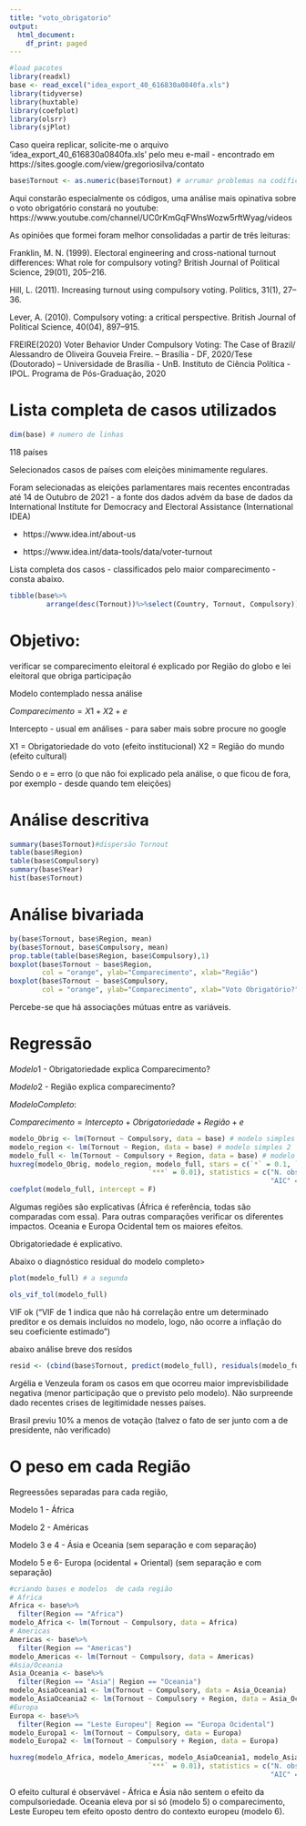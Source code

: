 ---
title: "voto_obrigatorio"
output:
  html_document:
    df_print: paged
---


```{r echo=TRUE, message=FALSE, warning=FALSE}
#load pacotes
library(readxl)
base <- read_excel("idea_export_40_616830a0840fa.xls")
library(tidyverse)
library(huxtable)
library(coefplot)
library(olsrr)
library(sjPlot)
```

Caso queira replicar, solicite-me o arquivo 'idea_export_40_616830a0840fa.xls' pelo meu e-mail - encontrado em https://sites.google.com/view/gregoriosilva/contato


```{r echo=TRUE, message=FALSE, warning=FALSE}
base$Tornout <- as.numeric(base$Tornout) # arrumar problemas na codificação dos dados, transformar em numérico
```


Aqui constarão especialmente os códigos, uma análise mais opinativa sobre o voto obrigatório constará no youtube: https://www.youtube.com/channel/UC0rKmGqFWnsWozw5rftWyag/videos


As opiniões que formei foram melhor consolidadas a partir de três leituras:


Franklin, M. N. (1999). Electoral engineering and cross-national turnout differences: What role for compulsory voting? British Journal of Political Science, 29(01), 205–216.

Hill, L. (2011). Increasing turnout using compulsory voting. Politics, 31(1), 27–36.

Lever, A. (2010). Compulsory voting: a critical perspective. British Journal of Political Science, 40(04), 897–915.

FREIRE(2020) Voter Behavior Under Compulsory Voting: The Case of Brazil/ Alessandro de Oliveira Gouveia Freire. – Brasília - DF, 2020/Tese (Doutorado) – Universidade de Brasília - UnB. Instituto de Ciência Política - IPOL. Programa de Pós-Graduação, 2020

# Lista completa de casos utilizados 

```{r}
dim(base) # numero de linhas
```

118 países

Selecionados casos de países com eleições minimamente regulares.

 Foram selecionadas as eleições parlamentares mais recentes encontradas até 14 de Outubro de 2021 - a fonte dos dados advém da base de dados da  International Institute for Democracy and Electoral Assistance (International IDEA) 
 
 
-  https://www.idea.int/about-us 


- https://www.idea.int/data-tools/data/voter-turnout

Lista completa dos casos - classificados pelo maior comparecimento - consta abaixo. 

```{r}
tibble(base%>%
         arrange(desc(Tornout))%>%select(Country, Tornout, Compulsory))
```

# Objetivo:

verificar se comparecimento eleitoral é explicado por Região do globo e lei eleitoral que obriga participação

Modelo contemplado nessa análise

$Comparecimento = X1 + X2 + e$

Intercepto - usual em análises - para saber mais sobre procure no google

X1 = Obrigatoriedade do voto (efeito institucional)
X2 = Região do mundo (efeito cultural)


Sendo o e = erro (o que não foi explicado pela análise, o que ficou de fora, por exemplo - desde quando tem eleições)

# Análise descritiva


```{r}
summary(base$Tornout)#dispersão Tornout
table(base$Region)
table(base$Compulsory)
summary(base$Year)
hist(base$Tornout)
```

# Análise bivariada

```{r}
by(base$Tornout, base$Region, mean)
by(base$Tornout, base$Compulsory, mean)
prop.table(table(base$Region, base$Compulsory),1)
boxplot(base$Tornout ~ base$Region, 
        col = "orange", ylab="Comparecimento", xlab="Região")
boxplot(base$Tornout ~ base$Compulsory, 
        col = "orange", ylab="Comparecimento", xlab="Voto Obrigatório?")
```

Percebe-se que há associações mútuas entre as variáveis.

# Regressão

$Modelo 1$ - Obrigatoriedade explica Comparecimento?

$Modelo 2$ - Região explica comparecimento?

$Modelo Completo:$

$Comparecimento = Intercepto + Obrigatoriedade + Região + e$

```{r}
modelo_Obrig <- lm(Tornout ~ Compulsory, data = base) # modelo simples 1
modelo_region <- lm(Tornout ~ Region, data = base) # modelo simples 2
modelo_full <- lm(Tornout ~ Compulsory + Region, data = base) # modelo completo 
huxreg(modelo_Obrig, modelo_region, modelo_full, stars = c(`*` = 0.1, `**` = 0.05,
                                  `***` = 0.01), statistics = c("N. obs." = "nobs", "R2" = "r.squared",
                                                                "AIC" = "AIC"))
coefplot(modelo_full, intercept = F)
```

Algumas regiões são explicativas (África é referência, todas são comparadas com essa). Para outras comparações verificar os diferentes impactos. Oceania e Europa Ocidental tem os maiores efeitos.  

Obrigatoriedade é explicativo.

Abaixo o diagnóstico residual do modelo completo>

```{r}
plot(modelo_full) # a segunda
```

```{r}
ols_vif_tol(modelo_full)
```

VIF ok ("VIF de 1 indica que não há correlação entre um determinado preditor e os demais incluídos no modelo, logo, não ocorre a inflação do seu coeficiente estimado")

abaixo análise breve dos resídos

```{r}
resid <- (cbind(base$Tornout, predict(modelo_full), residuals(modelo_full)))
```

Argélia e Venzeula foram os casos em que ocorreu maior imprevisbilidade negativa (menor participação que o previsto pelo modelo). Não surpreende dado recentes crises de legitimidade nesses países.

Brasil previu 10% a menos de votação (talvez o fato de ser junto com a de presidente, não verificado)

# O peso em cada Região

Regreessões separadas para cada região, 

Modelo 1 - África

Modelo 2 - Américas

Modelo 3 e 4 - Ásia e Oceania (sem separação e com separação)

Modelo 5 e 6- Europa (ocidental + Oriental) (sem separação e com separação)


```{r}
#criando bases e modelos  de cada região
# Africa
Africa <- base%>%
  filter(Region == "Africa")
modelo_Africa <- lm(Tornout ~ Compulsory, data = Africa)
# Americas
Americas <- base%>%
  filter(Region == "Americas")
modelo_Americas <- lm(Tornout ~ Compulsory, data = Americas)
#Asia/Oceania
Asia_Oceania <- base%>%
  filter(Region == "Asia"| Region == "Oceania")
modelo_AsiaOceania1 <- lm(Tornout ~ Compulsory, data = Asia_Oceania)
modelo_AsiaOceania2 <- lm(Tornout ~ Compulsory + Region, data = Asia_Oceania)
#Europa
Europa <- base%>%
  filter(Region == "Leste Europeu"| Region == "Europa Ocidental")
modelo_Europa1 <- lm(Tornout ~ Compulsory, data = Europa)
modelo_Europa2 <- lm(Tornout ~ Compulsory + Region, data = Europa)
```

```{r}
huxreg(modelo_Africa, modelo_Americas, modelo_AsiaOceania1, modelo_AsiaOceania2, modelo_Europa1, modelo_Europa2, stars = c(`*` = 0.1, `**` = 0.05,
                                  `***` = 0.01), statistics = c("N. obs." = "nobs", "R2" = "r.squared",
                                                                "AIC" = "AIC"))
```

O efeito cultural é observável - África e Ásia não sentem o efeito da compulsoriedade. Oceania eleva por si só (modelo 5) o comparecimento, Leste Europeu tem efeito oposto dentro do contexto europeu (modelo 6).
